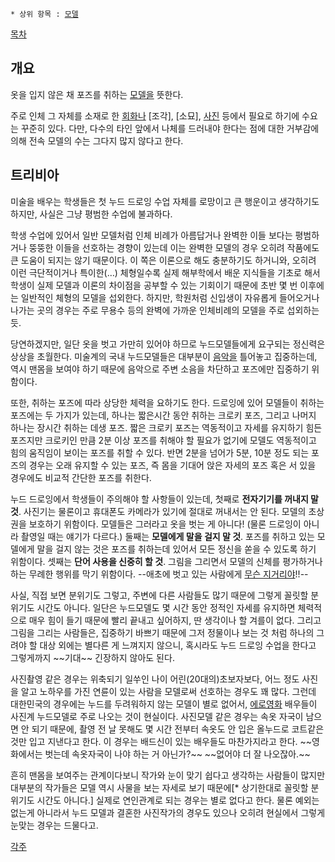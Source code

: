  * 상위 항목 : [[모델]]

[[목차]]

== 개요 ==
옷을 입지 않은 채 포즈를 취하는 [[모델]]을 뜻한다.

주로 인체 그 자체를 소재로 한 [[회화]]나 [조각], [소묘], [[사진]] 등에서 필요로 하기에 수요는 꾸준히 있다. 다만, 다수의 타인 앞에서 나체를 드러내야 한다는 점에 대한 거부감에 의해 전속 모델의 수는 그다지 많지 않다고 한다.

== 트리비아 ==
미술을 배우는 학생들은 첫 누드 드로잉 수업 자체를 로망이고 큰 행운이고 생각하기도 하지만, 사실은 그냥 평범한 수업에 불과하다.

학생 수업에 있어서 일반 모델처럼 인체 비례가 아름답거나 완벽한 이들 보다는 평범하거나 뚱뚱한 이들을 선호하는 경향이 있는데 이는 완벽한 모델의 경우 오히려 작품에도 큰 도움이 되지는 않기 때문이다. 이 쪽은 이론으로 해도 충분하기도 하거니와, 오히려 이런 극단적이거나 특이한(…) 체형일수록 실제 해부학에서 배운 지식들을 기초로 해서 학생이 실제 모델과 이론의 차이점을 공부할 수 있는 기회이기 때문에 초반 몇 번 이후에는 일반적인 체형의 모델을 섭외한다. 하지만, 학원처럼 신입생이 자유롭게 들어오거나 나가는 곳의 경우는 주로 무용수 등의 완벽에 가까운 인체비례의 모델을 주로 섭외하는 듯.

당연하겠지만, 일단 옷을 벗고 가만히 있어야 하므로 누드모델들에게 요구되는 정신력은 상상을 초월한다. 미술계의 국내 누드모델들은 대부분이 [[음악]]을 틀어놓고 집중하는데, 역시 맨몸을 보여야 하기 때문에 음악으로 주변 소음을 차단하고 포즈에만 집중하기 위함이다.

또한, 취하는 포즈에 따라 상당한 체력을 요하기도 한다. 드로잉에 있어 모델들이 취하는 포즈에는 두 가지가 있는데, 하나는 짧은시간 동안 취하는 크로키 포즈, 그리고 나머지 하나는 장시간 취하는 데생 포즈. 짧은 크로키 포즈는 역동적이고 자세를 유지하기 힘든 포즈지만 크로키인 만큼 2분 이상 포즈를 취해야 할 필요가 없기에 모델도 역동적이고 힘의 움직임이 보이는 포즈를 취할 수 있다. 반면 2분을 넘어가 5분, 10분 정도 되는 포즈의 경우는 오래 유지할 수 있는 포즈, 즉 몸을 기대어 앉은 자세의 포즈 혹은 서 있을 경우에도 비교적 간단한 포즈를 취한다.

누드 드로잉에서 학생들이 주의해야 할 사항들이 있는데, 첫째로 '''전자기기를 꺼내지 말 것'''. 사진기는 물론이고 휴대폰도 카메라가 있기에 절대로 꺼내서는 안 된다. 모델의 초상권을 보호하기 위함이다. 모델들은 그러라고 옷을 벗는 게 아니다! (물론 드로잉이 아니라 촬영일 때는 얘기가 다르다.) 둘째는 '''모델에게 말을 걸지 말 것'''. 포즈를 취하고 있는 모델에게 말을 걸지 않는 것은 포즈를 취하는데 있어서 모든 정신을 쏟을 수 있도록 하기 위함이다. 셋째는 '''단어 사용을 신중히 할 것'''. 그림을 그리면서 모델의 신체를 평가하거나 하는 무례한 행위를 막기 위함이다. --애초에 벗고 있는 사람에게 [[무슨 지거리야]]!!--

사실, 직접 보면 분위기도 그렇고, 주변에 다른 사람들도 많기 때문에 그렇게 꼴릿할 분위기도 시간도 아니다. 일단은 누드모델도 몇 시간 동안 정적인 자세를 유지하면 체력적으로 매우 힘이 들기 때문에 빨리 끝내고 싶어하지, 딴 생각이나 할 겨를이 없다. 그리고 그림을 그리는 사람들은, 집중하기 바쁘기 때문에 그저 정물이나 보는 것 처럼 하나의 그려야 할 대상 외에는 별다른 게 느껴지지 않으니, 혹시라도 누드 드로잉 수업을 한다고 그렇게까지 ~~기대~~ 긴장하지 않아도 된다.

사진촬영 같은 경우는 위축되기 일쑤인 나이 어린(20대의)초보자보다, 어느 정도 사진을 알고 노하우를 가진 연륜이 있는 사람을 모델로써 선호하는 경우도 꽤 많다. 그런데 대한민국의 경우에는 누드를 두려워하지 않는 모델이 별로 없어서, [[에로영화]] 배우들이 사진계 누드모델로 주로 나오는 것이 현실이다. 사진모델 같은 경우는 속옷 자국이 남으면 안 되기 때문에, 촬영 전 날 못해도 몇 시간 전부터 속옷도 안 입은 올누드로 코트같은 것만 입고 지낸다고 한다. 이 경우는 배드신이 있는 배우들도 마찬가지라고 한다. ~~영화에서는 벗는데 속옷자국이 나야 하는 거 아닌가?~~ ~~없어야 더 잘 나오잖아.~~


흔히 맨몸을 보여주는 관계이다보니 작가와 눈이 맞기 쉽다고 생각하는 사람들이 많지만 대부분의 작가들은 모델 역시 사물을 보는 자세로 보기 때문에[* 상기한대로 꼴릿할 분위기도 시간도 아니다.] 실제로 연인관계로 되는 경우는 별로 없다고 한다. 물론 예외는 없는게 아니라서 누드 모델과 결혼한 사진작가의 경우도 있으나 오히려 현실에서 그렇게 눈맞는 경우는 드물다고.

[[각주]]
